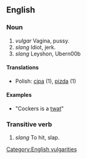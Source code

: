 ==English==

===Noun===

# ''vulgar'' Vagina, pussy.
# ''slang'' Idiot, jerk.
# ''slang'' Leyshon, Ubern00b

====Translations====
*Polish: [[cipa]] (1), [[pizda]] (1)

====Examples====
*"Cockers is a [[twat]]"

===Transitive verb===

# ''slang'' To hit, slap.

[[Category:English vulgarities]]